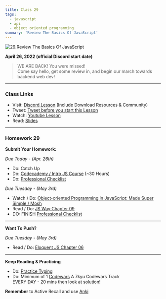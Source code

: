 ```yaml
---
title: Class 29
tags:
  - javascript
  - api
  - object oriented programming
summary: 'Review The Basics Of JavaScript'
---
```


![29.Review The Basics Of JavaScript](https://cdn.hashnode.com/res/hashnode/image/upload/v1676663532002/iMomAMBiC.png?auto=compress)

**April 26, 2022 (official Discord start date)**

> WE ARE BACK! You were missed! <br /> Come say hello, get some review in, and begin our march towards backend web dev!

<hr />

### Class Links

- Visit: [Discord Lesson](https://discord.com/channels/735923219315425401/738891289071714388/968625532570832936) (Include Download Resources & Community)
- Tweet: [Tweet before you start this Lesson](https://twitter.com/leonnoel/status/1519066364501061632)
- Watch: [Youtube Lesson](https://youtu.be/EOjUT746oLs)
- Read: [Slides](https://slides.com/leonnoel/100devs2-javascript-review-back-from-break)

<hr />

### Homework 29

**Submit Your Homework:**

_Due Today - (Apr. 26th)_

- Do: Catch Up
- Do: [Codecademy / Intro JS Course](https://www.codecademy.com/learn/introduction-to-javascript) (~30 Hours)
- Do: [Professional Checklist](https://docs.google.com/document/d/1L2vTX3qvLhoGHeG5cVD2ljCfRGr1uJ_Gf-hNZj9KzTg)

_Due Tuesday - (May 3rd)_

- Watch / Do: [Object-oriented Programming in JavaScript: Made Super Simple / Mosh](https://youtu.be/PFmuCDHHpwk)
- Read / Do: [JS Way Chapter 09](https://github.com/thejsway/thejsway/blob/master/manuscript/chapter09.md)
- DO: FINISH [Professional Checklist](https://docs.google.com/document/d/1L2vTX3qvLhoGHeG5cVD2ljCfRGr1uJ_Gf-hNZj9KzTg)

<hr />

**Want To Push?**

_Due Tuesday - (May 3rd)_

- Read / Do: [Eloquent JS Chapter 06](https://eloquentjavascript.net/06_object.html)

<hr />

**Keep Reading & Practicing**

- Do: [Practice Typing](https://www.keybr.com/)
- Do: Minimum of 1 [Codewars](https://codewars.com/) A 7kyu Codewars Track <br /> EVERY DAY - 20 mins then look at solution!

**Remember** to Active Recall and use [Anki](https://apps.ankiweb.net/)
